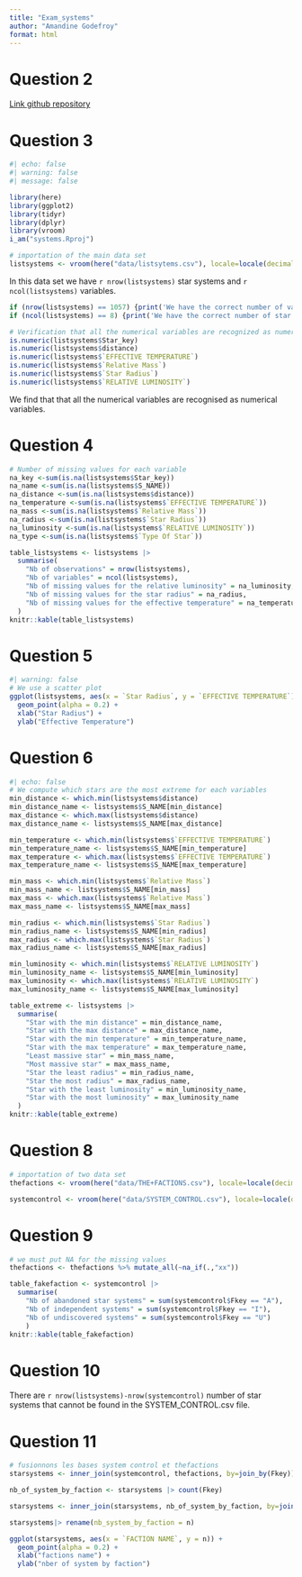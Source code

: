 ```yaml
---
title: "Exam_systems"
author: "Amandine Godefroy"
format: html
---
```


# Question 2

[Link github repository](https://github.com/AmandineGodefroy/systems)

# Question 3

```r
#| echo: false
#| warning: false
#| message: false

library(here)
library(ggplot2)
library(tidyr)
library(dplyr)
library(vroom)
i_am("systems.Rproj")
```

```r
# importation of the main data set
listsystems <- vroom(here("data/listsytems.csv"), locale=locale(decimal_mark=','), show_col_types = FALSE)
```
In this data set we have `r nrow(listsystems)` star systems and `r ncol(listsystems)` variables.
```r
if (nrow(listsystems) == 1057) {print('We have the correct number of variables')} else {print('There is a problem with the number of variables')}
if (ncol(listsystems) == 8) {print('We have the correct number of star systems')} else {print('There is a problem with the number of star systems')}
```

```r
# Verification that all the numerical variables are recognized as numerical variables
is.numeric(listsystems$Star_key)
is.numeric(listsystems$distance)
is.numeric(listsystems$`EFFECTIVE TEMPERATURE`)
is.numeric(listsystems$`Relative Mass`)
is.numeric(listsystems$`Star Radius`)
is.numeric(listsystems$`RELATIVE LUMINOSITY`)
```
We find that that all the numerical variables are recognised as numerical variables.

# Question 4
```r
# Number of missing values for each variable 
na_key <-sum(is.na(listsystems$Star_key))
na_name <-sum(is.na(listsystems$S_NAME))
na_distance <-sum(is.na(listsystems$distance))
na_temperature <-sum(is.na(listsystems$`EFFECTIVE TEMPERATURE`))
na_mass <-sum(is.na(listsystems$`Relative Mass`))
na_radius <-sum(is.na(listsystems$`Star Radius`))
na_luminosity <-sum(is.na(listsystems$`RELATIVE LUMINOSITY`))
na_type <-sum(is.na(listsystems$`Type Of Star`))

```

```r
table_listsystems <- listsystems |>
  summarise(
    "Nb of observations" = nrow(listsystems),
    "Nb of variables" = ncol(listsystems),
    "Nb of missing values for the relative luminosity" = na_luminosity,
    "Nb of missing values for the star radius" = na_radius,
    "Nb of missing values for the effective temperature" = na_temperature, "Nb of observations with at least one missing value" = sum(!complete.cases(listsystems))
  )
knitr::kable(table_listsystems)
```
# Question 5

```r
#| warning: false
# We use a scatter plot
ggplot(listsystems, aes(x = `Star Radius`, y = `EFFECTIVE TEMPERATURE`)) +
  geom_point(alpha = 0.2) +
  xlab("Star Radius") +
  ylab("Effective Temperature")
```

# Question 6
```r
#| echo: false
# We compute which stars are the most extreme for each variables
min_distance <- which.min(listsystems$distance)
min_distance_name <- listsystems$S_NAME[min_distance]
max_distance <- which.max(listsystems$distance)
max_distance_name <- listsystems$S_NAME[max_distance]

min_temperature <- which.min(listsystems$`EFFECTIVE TEMPERATURE`)
min_temperature_name <- listsystems$S_NAME[min_temperature]
max_temperature <- which.max(listsystems$`EFFECTIVE TEMPERATURE`)
max_temperature_name <- listsystems$S_NAME[max_temperature]

min_mass <- which.min(listsystems$`Relative Mass`)
min_mass_name <- listsystems$S_NAME[min_mass]
max_mass <- which.max(listsystems$`Relative Mass`)
max_mass_name <- listsystems$S_NAME[max_mass]

min_radius <- which.min(listsystems$`Star Radius`)
min_radius_name <- listsystems$S_NAME[min_radius]
max_radius <- which.max(listsystems$`Star Radius`)
max_radius_name <- listsystems$S_NAME[max_radius]

min_luminosity <- which.min(listsystems$`RELATIVE LUMINOSITY`)
min_luminosity_name <- listsystems$S_NAME[min_luminosity]
max_luminosity <- which.max(listsystems$`RELATIVE LUMINOSITY`)
max_luminosity_name <- listsystems$S_NAME[max_luminosity]
```


```r
table_extreme <- listsystems |>
  summarise(
    "Star with the min distance" = min_distance_name,
    "Star with the max distance" = max_distance_name,
    "Star with the min temperature" = min_temperature_name,
    "Star with the max temperature" = max_temperature_name,
    "Least massive star" = min_mass_name,
    "Most massive star" = max_mass_name,
    "Star the least radius" = min_radius_name,
    "Star the most radius" = max_radius_name,
    "Star with the least luminosity" = min_luminosity_name,
    "Star with the most luminosity" = max_luminosity_name
  )
knitr::kable(table_extreme)
```
# Question 8
```r
# importation of two data set
thefactions <- vroom(here("data/THE+FACTIONS.csv"), locale=locale(decimal_mark=','), show_col_types = FALSE)

systemcontrol <- vroom(here("data/SYSTEM_CONTROL.csv"), locale=locale(decimal_mark=','), show_col_types = FALSE)
```

# Question 9

```r
# we must put NA for the missing values
thefactions <- thefactions %>% mutate_all(~na_if(.,"xx"))
```

```r
table_fakefaction <- systemcontrol |>
  summarise(
    "Nb of abandoned star systems" = sum(systemcontrol$Fkey == "A"),
    "Nb of independent systems" = sum(systemcontrol$Fkey == "I"),
    "Nb of undiscovered systems" = sum(systemcontrol$Fkey == "U")
    )
knitr::kable(table_fakefaction)
```
# Question 10

There are `r nrow(listsystems)-nrow(systemcontrol)` number of star systems that cannot be found in the SYSTEM_CONTROL.csv file.

# Question 11
```r
# fusionnons les bases system control et thefactions
starsystems <- inner_join(systemcontrol, thefactions, by=join_by(Fkey))
```
```r
nb_of_system_by_faction <- starsystems |> count(Fkey) 

starsystems <- inner_join(starsystems, nb_of_system_by_faction, by=join_by(Fkey))

starsystems|> rename(nb_system_by_faction = n)

```

```r
ggplot(starsystems, aes(x = `FACTION NAME`, y = n)) +
  geom_point(alpha = 0.2) +
  xlab("factions name") +
  ylab("nber of system by faction")
```

